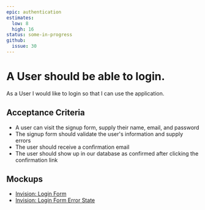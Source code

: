```yaml
---
epic: authentication
estimates:
  low: 8
  high: 16
status: some-in-progress
github:
  issue: 30
---
```


# A User should be able to login.

As a User I would like to login so that I can use the application.

## Acceptance Criteria

- A user can visit the signup form, supply their name, email, and password
- The signup form should validate the user's information and supply errors
- The user should receive a confirmation email
- The user should show up in our database as confirmed after clicking the confirmation link

## Mockups

- [Invision: Login Form](https://invisionapp.com)
- [Invision: Login Form Error State ](https://invisionapp.com)
